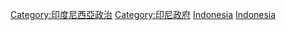 {{Commonscat|International relations of Indonesia}}

[[Category:印度尼西亞政治|Category:印度尼西亞政治]]
[[Category:印尼政府|Category:印尼政府]]
[[Category:亚洲各国外交|Indonesia]]
[[Category:东南亚外交|Indonesia]]